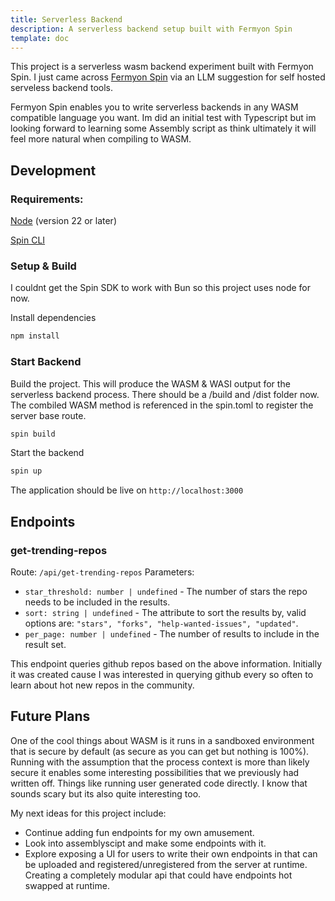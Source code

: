 ```yaml
---
title: Serverless Backend
description: A serverless backend setup built with Fermyon Spin
template: doc
---
```


This project is a serverless wasm backend experiment built with Fermyon Spin. I just came across <a href="https://developer.fermyon.com/spin/v3/" target="_blank">Fermyon Spin</a> via an LLM suggestion for self hosted serveless backend tools.

Fermyon Spin enables you to write serverless backends in any WASM compatible language you want. Im did an initial test with Typescript but im looking forward to learning some Assembly script as think ultimately it will feel more natural when compiling to WASM. 

## Development

### Requirements: 

<a href="https://nodejs.org/en/download">Node</a> (version 22 or later)

<a href="https://developer.fermyon.com/spin/v3/install" target="_blank">Spin CLI</a>


### Setup & Build

I couldnt get the Spin SDK to work with Bun so this project uses node for now. 

Install dependencies

```sh
npm install
```

### Start Backend

Build the project. This will produce the WASM & WASI output for the serverless backend process. There should be a /build and /dist folder now. The combiled WASM method is referenced in the spin.toml to register the server base route.

```sh
spin build
```

Start the backend 

```sh
spin up
```

The application should be live on `http://localhost:3000`

## Endpoints

### get-trending-repos

Route: `/api/get-trending-repos`
Parameters: 
 - `star_threshold: number | undefined` - The number of stars the repo needs to be included in the results.
 - `sort: string | undefined` - The attribute to sort the results by, valid options are: `"stars", "forks", "help-wanted-issues", "updated"`.
 - `per_page: number | undefined` - The number of results to include in the result set.

 This endpoint queries github repos based on the above information. Initially it was created cause I was interested in querying github every so often to learn about hot new repos in the community.

 ## Future Plans

 One of the cool things about WASM is it runs in a sandboxed environment that is secure by default (as secure as you can get but nothing is 100%). Running with the assumption that the process context is more than likely secure it enables some interesting possibilities that we previously had written off. Things like running user generated code directly. I know that sounds scary but its also quite interesting too.


 My next ideas for this project include:
  - Continue adding fun endpoints for my own amusement.
  - Look into assemblyscipt and make some endpoints with it.
  - Explore exposing a UI for users to write their own endpoints in that can be uploaded and registered/unregistered from the server at runtime. Creating a completely modular api that could have endpoints hot swapped at runtime.